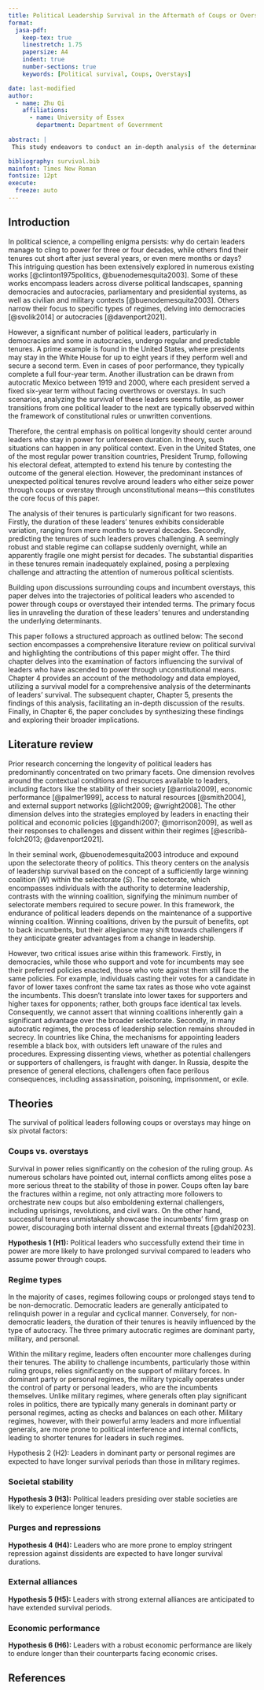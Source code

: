 ```yaml
---
title: Political Leadership Survival in the Aftermath of Coups or Overstays
format:
  jasa-pdf:
    keep-tex: true  
    linestretch: 1.75
    papersize: A4
    indent: true
    number-sections: true
    keywords: [Political survival, Coups, Overstays]

date: last-modified
author:
  - name: Zhu Qi
    affiliations:
      - name: University of Essex
        department: Department of Government
  
abstract: |
 This study endeavors to conduct an in-depth analysis of the determinants impacting the survival of political leadership that has ascended to power, either through coups or overstays. Utilizing a survival model, the research investigates the influence of factors such as political stability, military control, economic performance, external alliances, regime types, and levels of democracy on the endurance of political leaders. Employing a quantitative approach with a novel dataset encompassing coups and overstays, this research makes a significant contribution to existing literature by providing valuable insights into the factors shaping political survival for leaders who assume office or maintain power through unconstitutional means.

bibliography: survival.bib
mainfont: Times New Roman
fontsize: 12pt
execute: 
  freeze: auto
---
```


## Introduction

In political science, a compelling enigma persists: why do certain leaders manage to cling to power for three or four decades, while others find their tenures cut short after just several years, or even mere months or days?
This intriguing question has been extensively explored in numerous existing works [@clinton1975politics, @buenodemesquita2003].
Some of these works encompass leaders across diverse political landscapes, spanning democracies and autocracies, parliamentary and presidential systems, as well as civilian and military contexts [@buenodemesquita2003].
Others narrow their focus to specific types of regimes, delving into democracies [@svolik2014] or autocracies [@davenport2021].

However, a significant number of political leaders, particularly in democracies and some in autocracies, undergo regular and predictable tenures.
A prime example is found in the United States, where presidents may stay in the White House for up to eight years if they perform well and secure a second term.
Even in cases of poor performance, they typically complete a full four-year term.
Another illustration can be drawn from autocratic Mexico between 1919 and 2000, where each president served a fixed six-year term without facing overthrows or overstays.
In such scenarios, analyzing the survival of these leaders seems futile, as power transitions from one political leader to the next are typically observed within the framework of constitutional rules or unwritten conventions.

Therefore, the central emphasis on political longevity should center around leaders who stay in power for unforeseen duration.
In theory, such situations can happen in any political context.
Even in the United States, one of the most regular power transition countries, President Trump, following his electoral defeat, attempted to extend his tenure by contesting the outcome of the general election.
However, the predominant instances of unexpected political tenures revolve around leaders who either seize power through coups or overstay through unconstitutional means---this constitutes the core focus of this paper.

The analysis of their tenures is particularly significant for two reasons.
Firstly, the duration of these leaders' tenures exhibits considerable variation, ranging from mere months to several decades.
Secondly, predicting the tenures of such leaders proves challenging.
A seemingly robust and stable regime can collapse suddenly overnight, while an apparently fragile one might persist for decades.
The substantial disparities in these tenures remain inadequately explained, posing a perplexing challenge and attracting the attention of numerous political scientists.

Building upon discussions surrounding coups and incumbent overstays, this paper delves into the trajectories of political leaders who ascended to power through coups or overstayed their intended terms.
The primary focus lies in unraveling the duration of these leaders' tenures and understanding the underlying determinants.

This paper follows a structured approach as outlined below: The second section encompasses a comprehensive literature review on political survival and highlighting the contributions of this paper might offer.
The third chapter delves into the examination of factors influencing the survival of leaders who have ascended to power through unconstitutional means.
Chapter 4 provides an account of the methodology and data employed, utilizing a survival model for a comprehensive analysis of the determinants of leaders' survival.
The subsequent chapter, Chapter 5, presents the findings of this analysis, facilitating an in-depth discussion of the results.
Finally, in Chapter 6, the paper concludes by synthesizing these findings and exploring their broader implications.

## Literature review

Prior research concerning the longevity of political leaders has predominantly concentrated on two primary facets.
One dimension revolves around the contextual conditions and resources available to leaders, including factors like the stability of their society [@arriola2009], economic performance [@palmer1999], access to natural resources [@smith2004], and external support networks [@licht2009; @wright2008].
The other dimension delves into the strategies employed by leaders in enacting their political and economic policies [@gandhi2007; @morrison2009], as well as their responses to challenges and dissent within their regimes [@escribà-folch2013; @davenport2021].

In their seminal work, @buenodemesquita2003 introduce and expound upon the selectorate theory of politics.
This theory centers on the analysis of leadership survival based on the concept of a sufficiently large winning coalition ($W$) within the selectorate ($S$).
The selectorate, which encompasses individuals with the authority to determine leadership, contrasts with the winning coalition, signifying the minimum number of selectorate members required to secure power.
In this framework, the endurance of political leaders depends on the maintenance of a supportive winning coalition.
Winning coalitions, driven by the pursuit of benefits, opt to back incumbents, but their allegiance may shift towards challengers if they anticipate greater advantages from a change in leadership.

However, two critical issues arise within this framework.
Firstly, in democracies, while those who support and vote for incumbents may see their preferred policies enacted, those who vote against them still face the same policies.
For example, individuals casting their votes for a candidate in favor of lower taxes confront the same tax rates as those who vote against the incumbents.
This doesn't translate into lower taxes for supporters and higher taxes for opponents; rather, both groups face identical tax levels.
Consequently, we cannot assert that winning coalitions inherently gain a significant advantage over the broader selectorate.
Secondly, in many autocratic regimes, the process of leadership selection remains shrouded in secrecy.
In countries like China, the mechanisms for appointing leaders resemble a black box, with outsiders left unaware of the rules and procedures.
Expressing dissenting views, whether as potential challengers or supporters of challengers, is fraught with danger.
In Russia, despite the presence of general elections, challengers often face perilous consequences, including assassination, poisoning, imprisonment, or exile.

## Theories

The survival of political leaders following coups or overstays may hinge on six pivotal factors:

### Coups vs. overstays

Survival in power relies significantly on the cohesion of the ruling group.
As numerous scholars have pointed out, internal conflicts among elites pose a more serious threat to the stability of those in power.
Coups often lay bare the fractures within a regime, not only attracting more followers to orchestrate new coups but also emboldening external challengers, including uprisings, revolutions, and civil wars.
On the other hand, successful tenures unmistakably showcase the incumbents' firm grasp on power, discouraging both internal dissent and external threats [@dahl2023].

**Hypothesis 1 (H1):** Political leaders who successfully extend their time in power are more likely to have prolonged survival compared to leaders who assume power through coups.

### Regime types

In the majority of cases, regimes following coups or prolonged stays tend to be non-democratic.
Democratic leaders are generally anticipated to relinquish power in a regular and cyclical manner.
Conversely, for non-democratic leaders, the duration of their tenures is heavily influenced by the type of autocracy.
The three primary autocratic regimes are dominant party, military, and personal.

Within the military regime, leaders often encounter more challenges during their tenures.
The ability to challenge incumbents, particularly those within ruling groups, relies significantly on the support of military forces.
In dominant party or personal regimes, the military typically operates under the control of party or personal leaders, who are the incumbents themselves.
Unlike military regimes, where generals often play significant roles in politics, there are typically many generals in dominant party or personal regimes, acting as checks and balances on each other.
Military regimes, however, with their powerful army leaders and more influential generals, are more prone to political interference and internal conflicts, leading to shorter tenures for leaders in such regimes.

Hypothesis 2 (H2): Leaders in dominant party or personal regimes are expected to have longer survival periods than those in military regimes.

### Societal stability

**Hypothesis 3 (H3):** Political leaders presiding over stable societies are likely to experience longer tenures.

### Purges and repressions

**Hypothesis 4 (H4):** Leaders who are more prone to employ stringent repression against dissidents are expected to have longer survival durations.

### External alliances

**Hypothesis 5 (H5):** Leaders with strong external alliances are anticipated to have extended survival periods.

### Economic performance

**Hypothesis 6 (H6):** Leaders with a robust economic performance are likely to endure longer than their counterparts facing economic crises.

\newpage

## References
